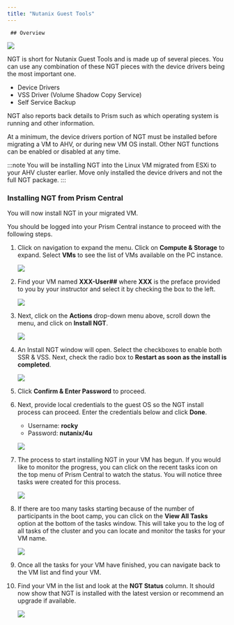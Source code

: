 ```yaml
---
title: "Nutanix Guest Tools"
---
```



     ## Overview

![](./img/a.png)

NGT is short for Nutanix Guest Tools and is made up of several pieces. You can use any combination 
of these NGT pieces with the device drivers being the most important one.

- Device Drivers
- VSS Driver (Volume Shadow Copy Service)
- Self Service Backup

NGT also reports back details to Prism such as which operating system is running and other information.

At a minimum, the device drivers portion of NGT must be installed before migrating a VM to AHV, or 
during new VM OS install. Other NGT functions can be enabled or disabled at any time.

:::note
You will be installing NGT into the Linux VM migrated from ESXi to your AHV cluster earlier. Move only 
installed the device drivers and not the full NGT package.
:::

### Installing NGT from Prism Central

You will now install NGT in your migrated VM.

You should be logged into your Prism Central instance to proceed with the following steps.

1. Click on navigation to expand the menu. Click on **Compute & Storage** to expand. Select **VMs** to see 
the list of VMs available on the PC instance.

   ![](./img/1.png)

2. Find your VM named **XXX-User##** where **XXX** is the preface provided to you by your instructor and select 
it by checking the box to the left.

   ![](./img/2.png)

3. Next, click on the **Actions** drop-down menu above, scroll down the menu, and click on **Install NGT**.

   ![](./img/3.png)

4. An Install NGT window will open. Select the checkboxes to enable both SSR & VSS. Next, check the 
radio box to **Restart as soon as the install is completed**.

   ![](./img/4.png)

5. Click **Confirm & Enter Password** to proceed.

6. Next, provide local credentials to the guest OS so the NGT install process can proceed. Enter the 
credentials below and click **Done**.

   - Username: **rocky**
   - Password: **nutanix/4u**

   ![](./img/6.png)

7. The process to start installing NGT in your VM has begun. If you would like to monitor the progress, 
you can click on the recent tasks icon on the top menu of Prism Central to watch the status. You will 
notice three tasks were created for this process.

   ![](./img/7.png)

8. If there are too many tasks starting because of the number of participants in the boot camp, you can 
click on the **View All Tasks** option at the bottom of the tasks window. This will take you to the log of 
all tasks of the cluster and you can locate and monitor the tasks for your VM name.

   ![](./img/8.png)

9. Once all the tasks for your VM have finished, you can navigate back to the VM list and find your VM.

10. Find your VM in the list and look at the **NGT Status** column. It should now show that NGT is installed 
with the latest version or recommend an upgrade if available.

    ![](./img/10.png)
